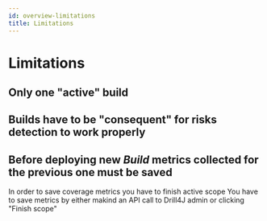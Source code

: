 ```yaml
---
id: overview-limitations
title: Limitations
---
```


# Limitations

## Only one "active" build

## Builds have to be "consequent" for risks detection to work properly

## **Before** deploying new _Build_ metrics collected for the previous one must be **saved**

In order to save coverage metrics you have to finish active scope
You have to save metrics by either makind an API call to Drill4J admin or clicking "Finish scope"
